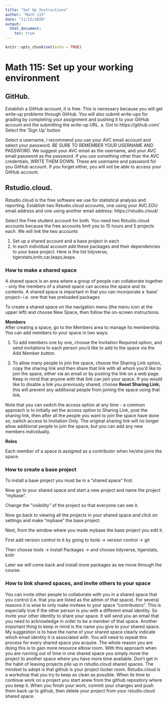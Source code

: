 ```yaml
---
title: "Set Up Instructions"
author: "Math 115"
date: "11/15/2020"
output: 
  html_document:
    toc: true
---
```


```r
knitr::opts_chunk$set(echo = TRUE)
```

# Math 115:  Set up your working environment 

## GitHub.    
Establish a GitHub account, it is free.  This is necessary because you will get write-up problems through GitHub.   You will also submit write-ups for grading by completing your assignment and pushing it to your GitHub account and the submitting the write-up URL.
a.	Got to https://github.com/  Select the ‘Sign Up’ button 

  
Select a username, I recommend you use your AVC email account and select your password.  BE SURE TO REMEMBER YOUR USERNAME AND PASSWORD. We suggest your AVC email as the username, and your AVC email password as the password. If you use something other than the AVC credentials, WRITE THEM DOWN.  These are username and password for you GitHub account.  If you forget either, you will not be able to access your GitHub account.

## Rstudio.cloud.   
Rstudio.cloud is the free software we use for statistical analysis and reporting.  Establish two Rstudio.cloud accounts, one using your AVC.EDU email address and one using another email address:  https://rstudio.cloud/  

Select the Free student account for both.  You need two Rstudio.cloud accounts because the free accounts limit you to 15 hours and 5 projects each.  We will link the two accounts

  1. Set up a shared account and a base project in each 
  2. In each individual account add these packages and their dependencies to your base project.  Here is the list tidyverse, tigerstats,knitr,car,leaps,leaps.  
  
### How to make a shared space  

A shared space is an area where a group of people can collaborate together - only the members of a shared space can access the space and its contents.  A shared space is important in that you can incorporate a 'base' project-- i.e. one that has preloaded packages

To create a shared space on the navigation menu (the menu icon at the upper left) and choose New Space, then follow the on-screen instructions.


**Members**  
After creating a space, go to the Members area to manage its membership. You can add members to your space in two ways:

   1. To add members one by one, choose the Invitation Required option, and send invitations to each person you’d like to add to the space via the Add Member button.
  
  2. To allow many people to join the space, choose the Sharing Link option, copy the sharing link and then share that link with all whom you’d like to join the space, either via an email or by posting the link on a web page. Keep in mind that anyone with that link can join your space. If you would like to disable a link you previously shared, choose **Reset Sharing Link;** this will prevent any additional people from joining the space using that link.

Note that you can switch the access option at any time - a common approach is to initially set the access option to Sharing Link, post the sharing link, then after all the people you want to join the space have done so, switch access to Invitation Only. The original sharing link will no longer allow additional people to join the space, but you can add any new members individually.
  
**Roles**  

Each member of a space is assigned as a contributor when he/she joins the space.

### How to create a base project  

To install a base project you must be in a "shared space" first.  

Now go to your shared space and start a new project and name the project "mybase".

Change the "visibility" of the project so that everyone can see it.

Now go back to viewing all the projects in your shared space and click on
settings and make "mybase" the base project. 

Next, from the window where you made mybase the base project you edit it.

First add version control to it by going to tools -> version control -> git

Then choose tools -> Install Packages -> and choose tidyverse, tigerstats, knitr

Later we will come back and install more packages as we move through the course.

### How to link shared spaces, and invite others to your space

You can invite other people to collaborate with you in a shared space that you control
(i.e. that you are listed as the admin of that space).  For several reasons it is wise 
to only make invitees to your space "contributors".  This is especially true if the other 
person is you with a different email identity.  So invite your other identity to share your space.
It will send you an email that you need to acknowledge in order to be a member of that space. Another 
important thing to keep in mind is the name you give to your shared space. My suggestion is to have the 
name of your shared space clearly indicate which email identity it is associated with. You will need to 
repeat this process for every shared space you acquire. The whole reason you are doing this is to gain more resource elbow room.  With this approach when you are running out of time in one shared space you simply move the project to another space where you have more time available.  Don't get in the habit of leaving projects pile up in rstudio.cloud shared spaces. The mindset to adopt is that github is your project locker room. Rstudio.cloud is a workshop that you try to keep as clean as possible. When its time to continue work on a project you start anew from the github repository where you keep it. When you finish your work, commit your changes and push them back up to github, then delete your project from your rstudio.cloud shared space.
